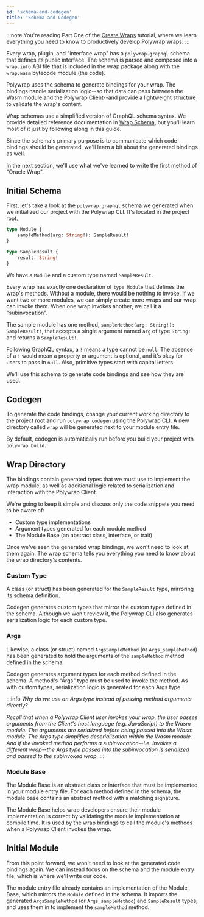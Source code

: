 ```yaml
---
id: 'schema-and-codegen'
title: 'Schema and Codegen'
---
```


:::note
You're reading Part One of the [Create Wraps](../introduction) tutorial, where we learn everything you need to know to productively develop Polywrap wraps.
:::

Every wrap, plugin, and "interface wrap" has a `polywrap.graphql` schema that defines its public interface. The schema is parsed and composed into a `wrap.info` ABI file that is included in the wrap package along with the `wrap.wasm` bytecode module (the code).

Polywrap uses the schema to generate bindings for your wrap. The bindings handle serialization logic--so that data can pass between the Wasm module and the Polywrap Client--and provide a lightweight structure to validate the wrap's content.

Wrap schemas use a simplified version of GraphQL schema syntax. We provide detailed reference documentation in [Wrap Schema](/concepts/wrap-schema), but you'll learn most of it just by following along in this guide.

Since the schema's primary purpose is to communicate which code bindings should be generated, we'll learn a bit about the generated bindings as well.

In the next section, we'll use what we've learned to write the first method of "Oracle Wrap".

## **Initial Schema**

First, let's take a look at the `polywrap.graphql` schema we generated when we initialized our project with the Polywrap CLI. It's located in the project root.

```graphql title="polywrap.graphql"
type Module {
    sampleMethod(arg: String!): SampleResult!
}

type SampleResult {
    result: String!
}
```

We have a `Module` and a custom type named `SampleResult`. 

Every wrap has exactly one declaration of `type Module` that defines the wrap's methods. Without a module, there would be nothing to invoke. If we want two or more modules, we can simply create more wraps and our wrap can invoke them. When one wrap invokes another, we call it a "subinvocation".

The sample module has one method, `sampleMethod(arg: String!): SampleResult!`, that accepts a single argument named `arg` of type `String!` and returns a `SampleResult!`.

Following GraphQL syntax, a `!` means a type cannot be `null`. The absence of a `!` would mean a property or argument is optional, and it's okay for users to pass in `null`. Also, primitive types start with capital letters.

We'll use this schema to generate code bindings and see how they are used.

## **Codegen**

To generate the code bindings, change your current working directory to the project root and run `polywrap codegen` using the Polywrap CLI. A new directory called `wrap` will be generated next to your module entry file.

<CodegenDir/>

By default, codegen is automatically run before you build your project with `polywrap build`.

## **Wrap Directory**

The bindings contain generated types that we must use to implement the wrap module, as well as additional logic related to serialization and interaction with the Polywrap Client.

<WrapDir/>

We're going to keep it simple and discuss only the code snippets you need to be aware of:
- Custom type implementations
- Argument types generated for each module method
- The Module Base (an abstract class, interface, or trait)

Once we've seen the generated wrap bindings, we won't need to look at them again. The wrap schema tells you everything you need to know about the wrap directory's contents.

### **Custom Type**

<WrapCustomTypes/>

A class (or struct) has been generated for the `SampleResult` type, mirroring its schema definition.

Codegen generates custom types that mirror the custom types defined in the schema. Although we won't review it, the Polywrap CLI also generates serialization logic for each custom type.

### **Args**

<WrapArgs/>

Likewise, a class (or struct) named `ArgsSampleMethod` (or `Args_sampleMethod`) has been generated to hold the arguments of the `sampleMethod` method defined in the schema.

Codegen generates argument types for each method defined in the schema. A method's "Args" type must be used to invoke the method. As with custom types, serialization logic is generated for each Args type.

:::info
*Why do we use an Args type instead of passing method arguments directly?*

*Recall that when a Polywrap Client user invokes your wrap, the user passes arguments from the Client's host language (e.g. JavaScript) to the Wasm module. The arguments are serialized before being passed into the Wasm module. The Args type simplifies deserialization within the Wasm module. And if the invoked method performs a subinvocation--i.e. invokes a different wrap--the Args type passed into the subinvocation is serialized and passed to the subinvoked wrap.*
:::

### **Module Base**

<WrapModuleBase/>

The Module Base is an abstract class or interface that must be implemented in your module entry file. For each method defined in the schema, the module base contains an abstract method with a matching signature.

The Module Base helps wrap developers ensure their module implementation is correct by validating the module implementation at compile time. It is used by the wrap bindings to call the module's methods when a Polywrap Client invokes the wrap.

## **Initial Module**

From this point forward, we won't need to look at the generated code bindings again. We can instead focus on the schema and the module entry file, which is where we'll write our code.

The module entry file already contains an implementation of the Module Base, which mirrors the `Module` defined in the schema. It imports the generated `ArgsSampleMethod` (or `Args_sampleMethod`) and `SampleResult` types, and uses them in to implement the `sampleMethod` method.

<TemplateModule/>